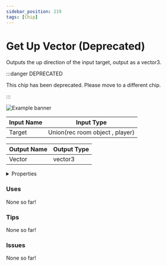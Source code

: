 ```yaml
---
sidebar_position: 219
tags: [Chip]
---
```


# Get Up Vector (Deprecated)

Outputs the up direction of the input target, output as a vector3.

:::danger DEPRECATED

This chip has been deprecated. Please move to a different chip.

:::

![Example banner](./assets/830f781d-2522-4ec0-9d6f-ecfc0bf695f6.svg)

| Input Name | Input Type |
|-----------|-----------|
| Target | Union(rec room object , player) |

| Output Name | Output Type |
|-----------|-----------|
| Vector | vector3 |


<details>
  <summary>Properties</summary>
  <div>
    <div>
    <table>
      <thead>
        <tr>
          <th>Is beta required?</th>
          <th>❌</th>
        </tr>
        <tr>
          <th>Is this chip a trolling risk?</th>
          <th>❌</th>
        </tr>
        <tr>
          <th>Chip UUID</th>
          <th>830f781d-2522-4ec0-9d6f-ecfc0bf695f6</th>
        </tr>
      </thead>
    </table>
    </div>
  </div>
</details>

### Uses

None so far!

### Tips

None so far!

### Issues

None so far!